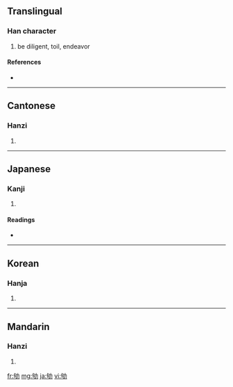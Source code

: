 ==Translingual==

===Han character===
{{Han char|rn=19|rad=力|as=05|sn=7|four=2462<sub>7</sub>|canj=心口大尸 (PRKS)}}

# be diligent, toil, endeavor

====References====
* {{Han ref|kx=0147.010|dkj=02317|dj=0331.040|hdz=10368.120|uh=52AC|ud=21164|bh=A757|bd=42839}}

----

==Cantonese==

===Hanzi===
{{yue-hanzi|jyut=|y=keui4}}

# {{defn|Cantonese}}

----

==Japanese==

===Kanji===
{{ja-kanji|grade=|rs=力05}}

# {{defn|Japanese}}

====Readings====
* {{ja-readings|on=[[く]] (ku)|kun=[[つかれる]] (tsukareru)}}

----

==Korean==

===Hanja===
{{ko-hanja|hangeul=구|rv=gu|mr=ku}}

# {{defn|Korean}}

----

==Mandarin==

===Hanzi===
{{cmn-hanzi|pin=[[qú]] ([[qu2]])|wg=ch'ü<sup>2</sup>}}

# {{defn|Mandarin}}

[[fr:劬]]
[[mg:劬]]
[[ja:劬]]
[[vi:劬]]